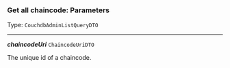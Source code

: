 


### Get all chaincode: Parameters

Type: `CouchdbAdminListQueryDTO`

---

***chaincodeUri*** `ChaincodeUriDTO`

The unique id of a chaincode.


